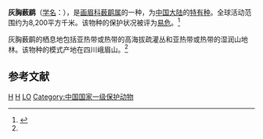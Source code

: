 {{Speciesbox 
| taxon = Liocichla omeiensis 
| status = VU 
| status_system = IUCN3.1
| authority = [[约瑟夫·哈维·赖利|Riley]], 1926<ref name='id3381'>{{cite web| url =http://www.bioinfo.cn/db05/BjdwSpecies.php?action=view&id=3381| title =灰胸薮鹛| work =《中国动物物种编目数据库》| publisher =中国科学院微生物研究所| author =中国科学院动物研究所| accessdate =2009-04-04| deadurl =yes| archiveurl =https://web.archive.org/web/20160305060951/http://www.bioinfo.cn/db05/BjdwSpecies.php?action=view&id=3381| archivedate =2016-03-05}}</ref>
}}

'''灰胸薮鹛'''（[[学名|学名]]：{{lang|la|''Liocichla omeiensis''}}），是[[画眉科|画眉科]][[薮鹛属|薮鹛属]]的一种，为[[中国大陆|中国大陆]]的[[特有种|特有种]]。全球活动范围约为8,200平方千米。该物种的保护状况被评为[[易危|易危]]。<ref>{{cite web|url=http://www.birdlife.org/datazone/speciesfactsheet.php?id=7829&m=0|title=Liocichla omeiensis|publisher=[[国际鸟盟|BirdLife.org]]|accessdate=2011-06-27|archive-date=2016-03-04|archive-url=https://web.archive.org/web/20160304232913/http://www.birdlife.org/datazone/speciesfactsheet.php?id=7829&m=0|dead-url=no}}</ref>

灰胸薮鹛的栖息地包括亚热带或热带的高海拔疏灌丛和亚热带或热带的湿润山地林。该物种的模式产地在四川峨眉山。<ref name='id3381'/>

== 参考文献 ==
{{reflist}}
{{Taxonbar|from=Q3098476}}

[[Category:薮鹛属|H]]
[[Category:中國特有鳥類|H]]
[[Category:1926年描述的鸟类|LO]]
[[Category:中国国家一级保护动物|Category:中国国家一级保护动物]]
